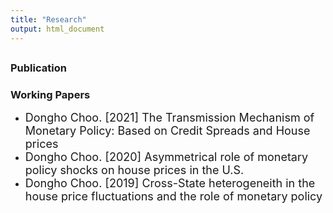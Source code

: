 ```yaml
---
title: "Research"
output: html_document
---
```


## {.tabset}

### Publication

### Working Papers

- <font size="4"> Dongho Choo. [2021]  The Transmission Mechanism of Monetary Policy: Based on Credit Spreads and House prices </font> <br />
- <font size="4"> Dongho Choo. [2020]  Asymmetrical role of monetary policy shocks on house prices in the U.S. </font> <br />
- <font size="4"> Dongho Choo. [2019]  Cross-State heterogeneith in the house price fluctuations and the role of monetary policy </font> <br />